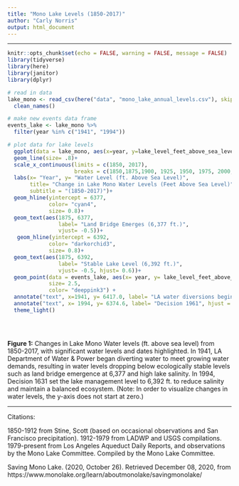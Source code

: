 ```yaml
---
title: "Mono Lake Levels (1850-2017)"
author: "Carly Norris"
output: html_document
---
```


---

```r
knitr::opts_chunk$set(echo = FALSE, warning = FALSE, message = FALSE)
library(tidyverse)
library(here)
library(janitor)
library(dplyr)
```

```r
# read in data
lake_mono <- read_csv(here("data", "mono_lake_annual_levels.csv"), skip = 5) %>% 
  clean_names()

# make new events data frame
events_lake <- lake_mono %>% 
  filter(year %in% c("1941", "1994"))
```

```r
# plot data for lake levels
  ggplot(data = lake_mono, aes(x=year, y=lake_level_feet_above_sea_level))+ 
  geom_line(size= .8)+
  scale_x_continuous(limits = c(1850, 2017),
                     breaks = c(1850,1875,1900, 1925, 1950, 1975, 2000, 2017))+
  labs(x= "Year", y= "Water Level (ft. Above Sea Level)",
       title= "Change in Lake Mono Water Levels (Feet Above Sea Level)",
       subtitle = "(1850-2017)")+
  geom_hline(yintercept = 6377,
             color= "cyan4",
             size= 0.8)+
  geom_text(aes(1875, 6377,
                label= "Land Bridge Emerges (6,377 ft.)",
                vjust= -0.5))+
   geom_hline(yintercept = 6392,
             color= "darkorchid3",
             size= 0.8)+
  geom_text(aes(1875, 6392,
                label= "Stable Lake Level (6,392 ft.)",
                vjust= -0.5, hjust= 0.6))+
  geom_point(data = events_lake, aes(x= year, y= lake_level_feet_above_sea_level),
             size= 2.5,
             color= "deeppink3") +
  annotate("text", x=1941, y= 6417.0, label= "LA water diversions begin", vjust= -.5, hjust= -.1, size= 3)+
  annotate("text", x= 1994, y= 6374.6, label= "Decision 1961", hjust = -.1, size=3)+
  theme_light()
  

  

```

**Figure 1:** Changes in Lake Mono Water levels (ft. above sea level) from 1850-2017, with significant water levels and dates highlighted. In 1941, LA Department of Water & Power began diverting water to meet growing water demands, resulting in water levels dropping below ecologically stable levels such as land bridge emergence at 6,377 and high lake salinity. In 1994, Decision 1631 set the lake management level to 6,392 ft. to reduce salinity and maintain a balanced ecosystem. (Note: In order to visualize changes in water levels, the y-axis does not start at zero.)  


---
Citations: 

1850-1912 from Stine, Scott (based on occasional observations and San Francisco precipitation). 1912-1979 from LADWP and USGS compilations. 1979-present from Los Angeles Aqueduct Daily Reports, and observations by the Mono Lake Committee. Compiled by the Mono Lake Committee.

Saving Mono Lake. (2020, October 26). Retrieved December 08, 2020, from https://www.monolake.org/learn/aboutmonolake/savingmonolake/
